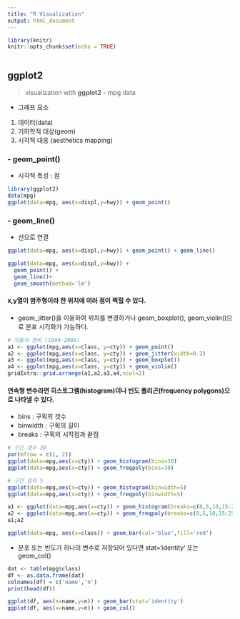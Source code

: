 ```yaml
---
title: "R Visualization"
output: html_document
---
```


```r
library(knitr)
knitr::opts_chunk$set(echo = TRUE)
```

```r

```
## ggplot2
> visualization with **ggplot2** - mpg data

- 그래프 요소  
1. 데이터(data)  
2. 기하학적 대상(geom)
3. 시각적 대응 (aesthetics mapping)  


### - geom_point()     
- 시각적 특성 : 점

```r
library(ggplot2)
data(mpg)
ggplot(data=mpg, aes(x=displ,y=hwy)) + geom_point()
```

### - geom_line()  
- 선으로 연결

```r
ggplot(data=mpg, aes(x=displ,y=hwy)) + geom_point() + geom_line()
```
```r
ggplot(data=mpg, aes(x=displ,y=hwy)) + 
  geom_point() + 
  geom_line()+
  geom_smooth(method='lm')
``` 

#### x,y열이 범주형이라 한 위치에 여러 점이 찍힐 수 있다.  
- geom_jitter()을 이용하여 위치를 변경하거나 geom_boxplot(), geom_violin()으로 분포 시각화가 가능하다.
```r
# 자동차 연비 (1999-2008)
a1 <- ggplot(mpg,aes(x=class, y=cty)) + geom_point()
a2 <- ggplot(mpg,aes(x=class, y=cty)) + geom_jitter(width=0.2)
a3 <- ggplot(mpg,aes(x=class, y=cty)) + geom_boxplot()
a4 <- ggplot(mpg,aes(x=class, y=cty)) + geom_violin()
gridExtra::grid.arrange(a1,a2,a3,a4,ncol=2)
```

#### 연속형 변수라면 히스토그램(histogram)이나 빈도 폴리곤(frequency polygons)으로 나타낼 수 있다.  
-  bins : 구획의 갯수  
-  binwidth : 구획의 길이  
-  breaks : 구획의 시작점과 끝점  


```r
# 구간 갯수 30
par(mfrow = c(1, 2))
ggplot(data=mpg,aes(x=cty)) + geom_histogram(bins=30)
ggplot(data=mpg,aes(x=cty)) + geom_freqpoly(bins=30)
```

```r
# 구간 길이 5
ggplot(data=mpg,aes(x=cty)) + geom_histogram(binwidth=5)
ggplot(data=mpg,aes(x=cty)) + geom_freqpoly(binwidth=5)

```


```r
a1 <- ggplot(data=mpg,aes(x=cty)) + geom_histogram(breaks=c(0,5,10,15:25,45))
a2 <- ggplot(data=mpg,aes(x=cty)) + geom_freqpoly(breaks=c(0,5,10,15:25,45))
a1;a2
```

```r
ggplot(data=mpg, aes(x=class)) + geom_bar(col='blue',fill='red')
```

- 분포 또는 빈도가 하나의 변수로 저장되어 있다면 stat='identity' 또는 geom_col()

```r
dat <- table(mpg$class)
df <- as.data.frame(dat)
colnames(df) = c('name','n')
print(head(df))

ggplot(df, aes(x=name,y=n)) + geom_bar(stat='identity')
ggplot(df, aes(x=name,y=n)) + geom_col()

```
